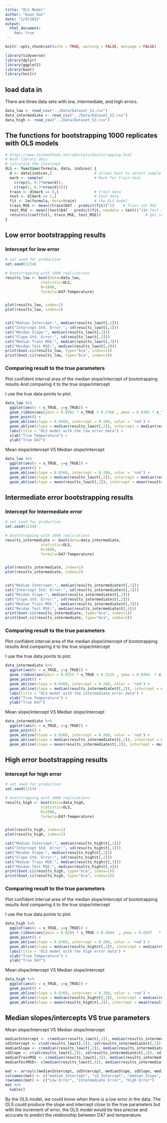 ```yaml
---
title: "OLS Model"
author: "Quan Gan"
date: "2/9/2022"
output: 
  html_document:
    toc: true
---
```


```r
knitr::opts_chunk$set(echo = TRUE, warning = FALSE, message = FALSE)

library(tidyverse)
library(dplyr)
library(ggplot2)
library(boot)
library(knitr)
```

## load data in
There are three data sets with low, intermediate, and high errors.
```r
data_low <- read_csv("../Data/Dataset_S1.csv")
data_intermediate <- read_csv("../Data/Dataset_S2.csv")
data_high <- read_csv("../Data/Dataset_S3.csv")
```
## The functions for bootstrapping 1000 replicates with OLS models
```r
# https://www.statmethods.net/advstats/bootstrapping.html
# Boot library docs
# calculate the Intercept
OLS <- function(formula, data, indices) {
  d <- data[indices,]                   # allows boot to select sample
  mark <- sample(                       # Mark for train-test
    c(rep(0, 0.7*nrow(d)), 
    c(rep(1, 0.3*nrow(d)))))      
  train <- d[mark == 0,]                # train data
  test <- d[mark == 1,]                 # test data
  fit <- lm(formula, data=train)        # the OLS model
  train_MSE <- mean((train$D47 - predict(fit))^2)    # Train set MSE
  test_MSE <- mean((test$D47 - predict(fit, newdata = test))^2)# Test set MSE
  return(c(coef(fit), train_MSE, test_MSE))                    # get intercept
}

```

## Low error bootstrapping results

### Intercept for low error
```r

# set seed for production
set.seed(1234)

# bootstrapping with 1000 replications
results_low <- boot(data=data_low, 
                statistic=OLS,
                R=1000,
                formula=D47~Temperature)


plot(results_low, index=1)
plot(results_low, index=2)


cat("Median Intercept:", median(results_low$t[,1]))
cat("Intercept Std. Error:", sd(results_low$t[,1]))
cat("Meidan Slope:", median(results_low$t[,2]))
cat("Slope Std. Error:", sd(results_low$t[,2]))
cat("Median Train MSE:", median(results_low$t[,3]))
cat("Meidan Test MSE:", median(results_low$t[,4]))
print(boot.ci(results_low, type="bca", index=1))
print(boot.ci(results_low, type="bca", index=2))

```

### Comparing result to the true parameters
Plot confident interval area of the median slope/intercept of bootstrapping results
And comparing it to the true slope/intercept

I use the true data points to plot.
```r
data_low %>% 
  ggplot(aes(x = x_TRUE, y=y_TRUE)) + 
  geom_ribbon(aes(ymin = 0.0361 * x_TRUE + 0.2766 , ymax = 0.0385 * x_TRUE + 0.2483), fill = "orange") +
  geom_point() +
  geom_abline(slope = 0.0369, intercept = 0.268, color = 'red') +
  geom_abline(slope = median(results_low$t[,2]), intercept = median(results_low$t[,1]), color = 'yellow') + 
  labs(title = "OLS model with the low error data") + 
  xlab("True Temperature") + 
  ylab("True D47")
```
Mean slope/intercept VS Median slope/intercept
```r
data_low %>% 
  ggplot(aes(x = x_TRUE, y=y_TRUE)) +
  geom_point() +
  geom_abline(slope = 0.0369, intercept = 0.268, color = 'red') +
  geom_abline(slope = median(results_low$t[,2]), intercept = median(results_low$t[,1]), color = 'yellow') +
  geom_abline(slope = mean(results_low$t[,2]), intercept = mean(results_low$t[,1]), color = 'purple') 
```


## Intermediate error bootstrapping results

### Intercept for Intermediate error
```r

# set seed for production
set.seed(1234)

# bootstrapping with 1000 replications
results_intermediate <- boot(data=data_intermediate, 
                statistic=OLS,
                R=1000,
                formula=D47~Temperature)


plot(results_intermediate, index=1)
plot(results_intermediate, index=2)


cat("Median Intercept:", median(results_intermediate$t[,1]))
cat("Intercept Std. Error:", sd(results_intermediate$t[,1]))
cat("Meidan Slope:", median(results_intermediate$t[,2]))
cat("Slope Std. Error:", sd(results_intermediate$t[,2]))
cat("Median Train MSE:", median(results_intermediate$t[,3]))
cat("Meidan Test MSE:", median(results_intermediate$t[,4]))
print(boot.ci(results_intermediate, type="bca", index=1))
print(boot.ci(results_intermediate, type="bca", index=2))

```

### Comparing result to the true parameters
Plot confident interval area of the median slope/intercept of bootstrapping results
And comparing it to the true slope/intercept

I use the true data points to plot.
```r
data_intermediate %>% 
  ggplot(aes(x = x_TRUE, y=y_TRUE)) + 
  geom_ribbon(aes(ymin = 0.0325 * x_TRUE + 0.3215 , ymax = 0.0364  * x_TRUE + 0.2759), fill = "orange") +
  geom_point() +
  geom_abline(slope = 0.0369, intercept = 0.268, color = 'red') +
  geom_abline(slope = median(results_intermediate$t[,2]), intercept = median(results_intermediate$t[,1]), color = 'yellow') +
  labs(title = "OLS model with the intermediate error data") + 
  xlab("True Temperature") + 
  ylab("True D47")
```
Mean slope/intercept VS Median slope/intercept
```r
data_intermediate %>% 
  ggplot(aes(x = x_TRUE, y=y_TRUE)) +
  geom_point() +
  geom_abline(slope = 0.0369, intercept = 0.268, color = 'red') +
  geom_abline(slope = median(results_intermediate$t[,2]), intercept = median(results_intermediate$t[,1]), color = 'yellow') +
  geom_abline(slope = mean(results_intermediate$t[,2]), intercept = mean(results_intermediate$t[,1]), color = 'purple')
```


## High error bootstrapping results

### Intercept for high error
```r


# set seed for production
set.seed(1234)

# bootstrapping with 1000 replications
results_high <- boot(data=data_high, 
                statistic=OLS,
                R=1000,
                formula=D47~Temperature)


plot(results_high, index=1)
plot(results_high, index=2)

cat("Median Intercept:", median(results_high$t[,1]))
cat("Intercept Std. Error:", sd(results_high$t[,1]))
cat("Meidan Slope:", median(results_high$t[,2]))
cat("Slope Std. Error:", sd(results_high$t[,2]))
cat("Median Train MSE:", median(results_high$t[,3]))
cat("Meidan Test MSE:", median(results_high$t[,4]))
print(boot.ci(results_high, type="bca", index=1))
print(boot.ci(results_high, type="bca", index=2))


```


### Comparing result to the true parameters
Plot confident interval area of the median slope/intercept of bootstrapping results
And comparing it to the true slope/intercept

I use the true data points to plot.
```r
data_high %>% 
  ggplot(aes(x = x_TRUE, y=y_TRUE)) + 
  geom_ribbon(aes(ymin = 0.0289 * x_TRUE + 0.3644  , ymax = 0.0347   * x_TRUE + 0.2929), fill = "orange") +
  geom_point() +
  geom_abline(slope = 0.0369, intercept = 0.268, color = 'red') +
  geom_abline(slope = median(results_high$t[,2]), intercept = median(results_high$t[,1]), color = 'yellow') + 
  labs(title = "OLS model with the high error data") + 
  xlab("True Temperature") + 
  ylab("True D47")
```

Mean slope/intercept VS Median slope/intercept
```r
data_high %>% 
  ggplot(aes(x = x_TRUE, y=y_TRUE)) +
  geom_point() +
  geom_abline(slope = 0.0369, intercept = 0.268, color = 'red') +
  geom_abline(slope = median(results_high$t[,2]), intercept = median(results_high$t[,1]), color = 'yellow') +
  geom_abline(slope = mean(results_high$t[,2]), intercept = mean(results_high$t[,1]), color = 'purple')
```

## Median slopes/intercepts VS true parameters

Mean slope/Intercept VS Median slope/Intercept
```r
medianIntercept <- c(median(results_low$t[,1]), median(results_intermediate$t[,1]), median(results_high$t[,1]))
sdIntercept <- c(sd(results_low$t[,1]), sd(results_intermediate$t[,1]), sd(results_high$t[,1]))
medianSlope <- c(median(results_low$t[,2]), median(results_intermediate$t[,2]), median(results_high$t[,2]))
sdSlope <- c(sd(results_low$t[,2]), sd(results_intermediate$t[,2]), sd(results_high$t[,2]))
medianTrainMSE <- c(median(results_low$t[,3]), median(results_intermediate$t[,3]), median(results_high$t[,3]))
medianTestMSE<- c(median(results_low$t[,4]), median(results_intermediate$t[,4]), median(results_high$t[,4]))

mat <- array(c(medianIntercept, sdIntercept, medianSlope, sdSlope, medianTrainMSE, medianTestMSE), dim = c(3, 6))
colnames(mat) <- c("median_Intercept", "sd_Intercept", "median_Slope", "sd_slope", "median_train_MSE", "median_test_MSE")
rownames(mat) <- c("Low Error", "Intermediate Error", "High Error")
mat %>% 
  kable()
```
By the OLS model, we could know when there is a low error in the data. The OLS 
could produce the slope and intercept close to the true parameters but with the 
increment of error, the OLS model would be less precise and accurate to predict 
the relationship between D47 and temperature.